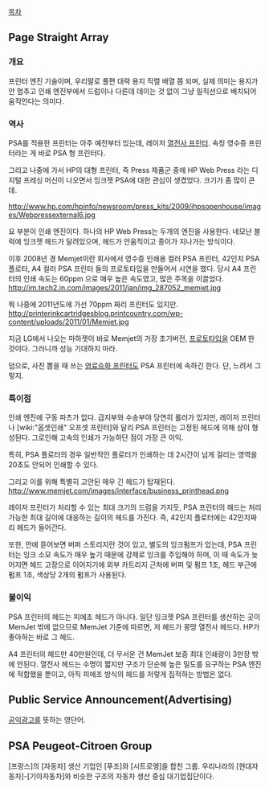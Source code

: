 [[목차]]

== Page Straight Array ==
=== 개요 ===
프린터 엔진 기술이며, 우리말로 풀편 대략 용지 직렬 배열 쯤 되며, 실제 의미는 용지가 안 멈추고 인쇄 엔진부에서 드럼이나 다른데 데이는 것 없이 그냥 일직선으로 배치되어 움직인다는 의미다. 

=== 역사 ===
PSA를 적용한 프린터는 아주 예전부터 있는데, 레이저 [[열전사 프린터]]. 속칭 영수증 프린터라는 게 바로 PSA 형 프린터다. 

그리고 나중에 가서 HP의 대형 프린터, 즉 Press 제품군 중에 HP Web Press 라는 디지털 프레싱 머신이 나오면서 잉크젯 PSA에 대한 관심이 생겼었다. 크기가 좀 많이 큰데.

http://www.hp.com/hpinfo/newsroom/press_kits/2009/ihpsopenhouse/images/Webpressexternal6.jpg

요 부분이 인쇄 엔진이다. 하나의 HP Web Press는 두개의 엔진을 사용한다. 네모난 블럭에 잉크젯 헤드가 달려있으며, 헤드가 안움직이고 종이가 지나가는 방식이다. 

이후 2008년 경 Memjet이란 회사에서 영수증 인쇄용 컬러 PSA 프린터, 42인치 PSA 플로터, A4 컬러 PSA 프린터 들의 프로토타입을 만들어서 시연을 했다. 당시 A4 프린터의 인쇄 속도는 60ppm 으로 매우 높은 속도였고, 많은 주목을 이끌었다. 
http://im.tech2.in.com/images/2011/jan/img_287052_memjet.jpg


뭐 나중에 2011년도에 가선 70ppm 짜리 프린터도 있지만.
http://printerinkcartridgesblog.printcountry.com/wp-content/uploads/2011/01/Memjet.jpg

지금 LG에서 나오는 마하젯이 바로 Memjet의 가장 초기버전, [[프로토타입]]을 OEM 한 것이다. 그러니까 성능 기대하지 마라. 

덤으로, 사진 뽑을 때 쓰는 [[염료승화 프린터]]도 PSA 프린터에 속하긴 한다. 단, 느려서 그렇지.

=== 특이점 ===
인쇄 엔진에 구동 파츠가 없다. 급지부와 수송부야 당연히 롤러가 있지만, 레이저 프린터나 [wiki:"옵셋인쇄" 오프셋 프린터]와 달리 PSA 프린터는 고정된 헤드에 의해 상이 형성된다. 
그로인해 고속의 인쇄가 가능하단 점이 가장 큰 이익.

특히, PSA 플로터의 경우 일반적인 플로터가 인쇄하는 데 2시간이 넘게 걸리는 영역을 20초도 안되어 인쇄할 수 있다. 

그리고 이를 위해 특별히 고안된 매우 긴 헤드가 탑재된다. 
http://www.memjet.com/images/interface/business_printhead.png

레이저 프린터가 처리할 수 있는 최대 크기의 드럼을 가지듯, PSA 프린터의 헤드는 처리 가능한 최대 길이에 대응하는 길이의 헤드를 가진다. 즉, 42인치 플로터에는 42인치짜리 헤드가 들어간다.

또한, 안에 뜯어보면 버퍼 스토리지란 것이 있고, 별도의 잉크펌프가 있는데, PSA 프린터는 잉크 소모 속도가 매우 높기 때문에 강제로 잉크를 주입해야 하며, 이 때 속도가 늦어지면 헤드 고장으로 이어지기에 외부 카트리지 근처에 버퍼 및 펌프 1조, 헤드 부근에 펌프 1조, 색상당 2개의 펌프가 사용된다.

=== 불이익 ===
PSA 프린터의 헤드는 피에조 헤드가 아니다. 일단 잉크젯 PSA 프린터를 생산하는 곳이 MemJet 밖에 없으므로 MemJet 기준에 따르면, 저 헤드가 몽땅 열전사 헤드다. HP가 좋아하는 바로 그 헤드.

A4 프린터의 헤드만 40만원인데, 더 무서운 건 MemJet 보증 최대 인쇄량이 3만장 밖에 안된다. 열전사 헤드는 수명이 짧지만 구조가 단순해 높은 밀도를 요구하는 PSA 엔진에 적합했을 뿐이고, 아직 피에조 방식의 헤드를 저렇게 집적하는 방법은 없다.

== Public Service Announcement(Advertising) ==
[[공익광고]]를 뜻하는 영단어.

== PSA Peugeot-Citroen Group ==
[프랑스]의 [자동차] 생산 기업인 [푸조]와 [시트로엥]을 합친 그룹.
우리나라의 [현대자동차]-[기아자동차]와 비슷한 구조의 자동차 생산 중심 대기업집단이다.
